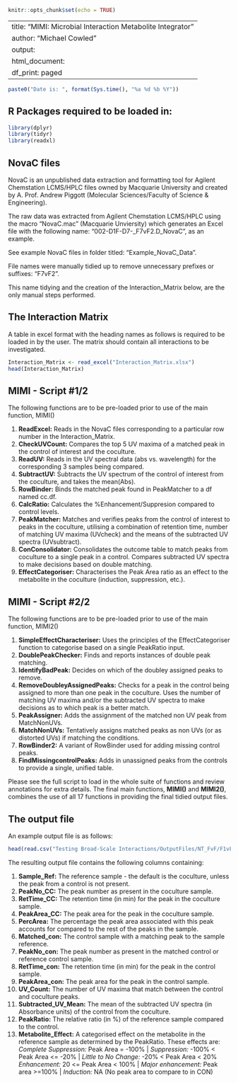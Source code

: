```r
knitr::opts_chunk$set(echo = TRUE)
```

---
title: "MIMI: Microbial Interaction Metabolite Integrator"
author: "Michael Cowled"
output:
  html_document:
    df_print: paged
---
```r
paste0("Date is: ", format(Sys.time(), "%a %d %b %Y"))
```

## R Packages required to be loaded in:

```r
library(dplyr)
library(tidyr)
library(readxl)
```

## NovaC files

NovaC is an unpublished data extraction and formatting tool for Agilent Chemstation LCMS/HPLC files owned by Macquarie University and created by A. Prof. Andrew Piggott (Molecular Sciences/Faculty of Science & Engineering).

The raw data was extracted from Agilent Chemstation LCMS/HPLC using the macro "NovaC.mac" (Macquarie Unviersity) which generates an Excel file with the following name: "002-D1F-D7-_F7vF2.D_NovaC", as an example.

See example NovaC files in folder titled: "Example_NovaC_Data".

File names were manually tidied up to remove unnecessary prefixes or suffixes: "F7vF2".

This name tidying and the creation of the Interaction_Matrix below, are the only manual steps performed.

## The Interaction Matrix

A table in excel format with the heading names as follows is required to be loaded in by the user.
The matrix should contain all interactions to be investigated.

```r
Interaction_Matrix <- read_excel("Interaction_Matrix.xlsx")
head(Interaction_Matrix)
```

## MIMI - Script #1/2

The following functions are to be pre-loaded prior to use of the main function, MIMI()

1. **ReadExcel:** Reads in the NovaC files corresponding to a particular row number in the Interaction_Matrix.
2. **CheckUVCount:** Compares the top 5 UV maxima of a matched peak in the control of interest and the coculture.
3. **ReadUV:** Reads in the UV spectral data (abs vs. wavelength) for the corresponding 3 samples being compared.
4. **SubtractUV:** Subtracts the UV spectrum of the control of interest from the coculture, and takes the mean(Abs).
5. **RowBinder:** Binds the matched peak found in PeakMatcher to a df named cc.df.
6. **CalcRatio:** Calculates the %Enhancement/Suppresion compared to control levels.
7. **PeakMatcher:** Matches and verifies peaks from the control of interest to peaks in the coculture, utilising a combination of retention time, number of matching UV maxima (UVcheck) and the means of the subtracted UV spectra (UVsubtract).
8. **ConConsolidator:** Consolidates the outcome table to match peaks from coculture to a single peak in a control. Compares subtracted UV spectra to make decisions based on double matching.
9. **EffectCategoriser:** Characterises the Peak Area ratio as an effect to the metabolite in the coculture (induction, suppression, etc.).

## MIMI - Script #2/2

The following functions are to be pre-loaded prior to use of the main function, MIMI2()

1. **SimpleEffectCharacteriser:** Uses the principles of the EffectCategoriser function to categorise based on a single PeakRatio input.
2. **DoublePeakChecker:** Finds and reports instances of double peak matching.
3. **IdentifyBadPeak:** Decides on which of the doubley assigned peaks to remove.
4. **RemoveDoubleyAssignedPeaks:** Checks for a peak in the control being assigned to more than one peak in the coculture. Uses the number of matching UV maxima and/or the subtracted UV spectra to make decisions as to which peak is a better match.
5. **PeakAssigner:** Adds the assignment of the matched non UV peak from MatchNonUVs.
6. **MatchNonUVs:** Tentatively assigns matched peaks as non UVs (or as distorted UVs) if matching the conditions.
7. **RowBinder2:** A variant of RowBinder used for adding missing control peaks.
8. **FindMissingcontrolPeaks:** Adds in unassigned peaks from the controls to provide a single, unified table.

Please see the full script to load in the whole suite of functions and review annotations for extra details.
The final main functions, **MIMI()** and **MIMI2()**, combines the use of all 17 functions in providing the final tidied output files.

## The output file

An example output file is as follows:

```r
head(read.csv("Testing Broad-Scale Interactions/OutputFiles/NT_FvF/F1vF3.csv"))
```

The resulting output file contains the following columns containing:

1. **Sample_Ref:** The reference sample - the default is the coculture, unless the peak from a control is not present.
2. **PeakNo_CC:** The peak number as present in the coculture sample.
3. **RetTime_CC:** The retention time (in min) for the peak in the coculture sample.
4. **PeakArea_CC:** The peak area for the peak in the coculture sample.
5. **PercArea:** The percentage the peak area associated with this peak accounts for compared to the rest of the peaks in the sample.
6. **Matched_con:** The control sample with a matching peak to the sample reference.
7. **PeakNo_con:** The peak number as present in the matched control or reference control sample.
8. **RetTime_con:** The retention time (in min) for the peak in the control sample.
9. **PeakArea_con:** The peak area for the peak in the control sample.
10. **UV_Count:** The number of UV maxima that match between the control and coculture peaks.
11. **Subtracted_UV_Mean:** The mean of the subtracted UV spectra (in Absorbance units) of the control from the coculture.
12. **PeakRatio:** The relative ratio (in %) of the reference sample compared to the control.
13. **Metabolite_Effect:** A categorised effect on the metabolite in the reference sample as determined by the PeakRatio.
These effects are:
*Complete Suppression:* Peak Area = -100%
| *Suppression:* -100% < Peak Area <= -20%
| *Little to No Change:* -20% < Peak Area < 20%
*Enhancement:* 20 <= Peak Area < 100%
| *Major enhancement:* Peak area >=100%
| *Induction:* NA (No peak area to compare to in CON)